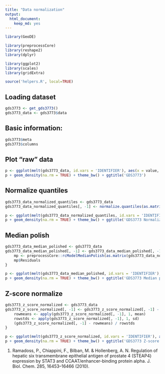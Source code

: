 ```yaml
---
title: "Data normalization"
output:
  html_document:
    keep_md: yes
---
```


```r
library(GeoDE)

library(preprocessCore)
library(reshape2)
library(dplyr)

library(ggplot2)
library(scales)
library(gridExtra)

source('helpers.R', local=TRUE)
```

## Loading dataset

```r
gds3773 <- get_gds3773()
gds3773_data <- gds3773$data
```

## Basic information:

```r
gds3773$meta
gds3773$columns
```


## Plot "raw" data

```r
p <- ggplot(melt(gds3773_data, id.vars = 'IDENTIFIER'), aes(x = value, colour = variable))
p + geom_density(na.rm = TRUE) + theme_bw() + ggtitle('GDS3773')
```

## Normalize quantiles

```r
gds3773_data_normalized_quantiles <- gds3773_data
gds3773_data_normalized_quantiles[, -1] <- normalize.quantiles(as.matrix(gds3773_data[, -1]))

p <- ggplot(melt(gds3773_data_normalized_quantiles, id.vars = 'IDENTIFIER'), aes(x = value, colour = variable))
p + geom_density(na.rm = TRUE) + theme_bw() + ggtitle('GDS3773 Normalized quantiles')
```

## Median polish

```r
gds3773_data_median_polished <- gds3773_data
gds3773_data_median_polished[, -1] <- gds3773_data_median_polished[, -1] - {
    mp <- preprocessCore::rcModelMedianPolish(as.matrix(gds3773_data_normalized_quantiles[, -1]))
    mp$Residuals
}

p <- ggplot(melt(gds3773_data_median_polished, id.vars = 'IDENTIFIER'), aes(x = value, colour = variable))
p + geom_density(na.rm = TRUE) + theme_bw() + ggtitle('GDS3773 Median polished')
```

## Z-score normalize

```r
gds3773_z_score_normalized <- gds3773_data
gds3773_z_score_normalized[, -1] <- gds3773_z_score_normalized[, -1] - {
    rowmeans <- apply(gds3773_z_score_normalized[, -1], 1, mean)
    rowstds <- apply(gds3773_z_score_normalized[, -1], 1, sd)
    (gds3773_z_score_normalized[, -1] - rowmeans) / rowstds
}

p <- ggplot(melt(gds3773_z_score_normalized, id.vars = 'IDENTIFIER'), aes(x = value, colour = variable))
p + geom_density(na.rm = TRUE) + theme_bw() + ggtitle('GDS3773 Z-score normalized')
```




1. Ramadoss, P., Chiappini, F., Bilban, M. & Hollenberg, A. N. Regulation of hepatic six transmembrane epithelial antigen of prostate 4 (STEAP4) expression by STAT3 and CCAAT/enhancer-binding protein alpha. J. Biol. Chem. 285, 16453–16466 (2010).